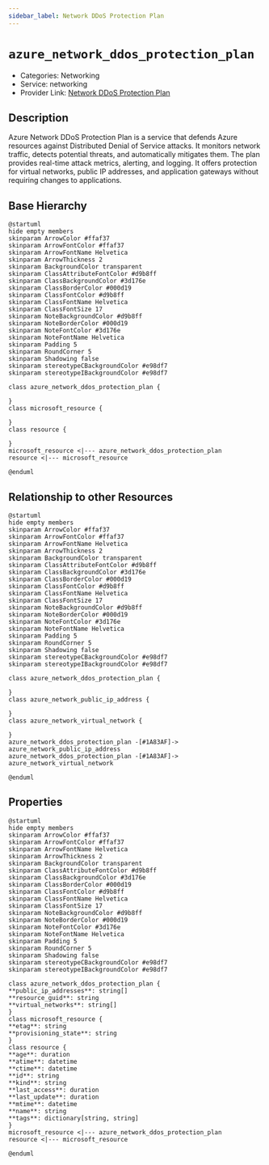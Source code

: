 ```yaml
---
sidebar_label: Network DDoS Protection Plan
---
```


# `azure_network_ddos_protection_plan`

- Categories: Networking
- Service: networking
- Provider Link: [Network DDoS Protection Plan](https://learn.microsoft.com/en-us/azure/ddos-protection/ddos-protection-overview)

## Description

Azure Network DDoS Protection Plan is a service that defends Azure resources against Distributed Denial of Service attacks. It monitors network traffic, detects potential threats, and automatically mitigates them. The plan provides real-time attack metrics, alerting, and logging. It offers protection for virtual networks, public IP addresses, and application gateways without requiring changes to applications.

## Base Hierarchy

<ZoomPanPinch>

```kroki imgType="plantuml" imgAlt="Hierarchy of Network DDoS Protection Plan"
@startuml
hide empty members
skinparam ArrowColor #ffaf37
skinparam ArrowFontColor #ffaf37
skinparam ArrowFontName Helvetica
skinparam ArrowThickness 2
skinparam BackgroundColor transparent
skinparam ClassAttributeFontColor #d9b8ff
skinparam ClassBackgroundColor #3d176e
skinparam ClassBorderColor #000d19
skinparam ClassFontColor #d9b8ff
skinparam ClassFontName Helvetica
skinparam ClassFontSize 17
skinparam NoteBackgroundColor #d9b8ff
skinparam NoteBorderColor #000d19
skinparam NoteFontColor #3d176e
skinparam NoteFontName Helvetica
skinparam Padding 5
skinparam RoundCorner 5
skinparam Shadowing false
skinparam stereotypeCBackgroundColor #e98df7
skinparam stereotypeIBackgroundColor #e98df7

class azure_network_ddos_protection_plan {

}
class microsoft_resource {

}
class resource {

}
microsoft_resource <|--- azure_network_ddos_protection_plan
resource <|--- microsoft_resource

@enduml
```

</ZoomPanPinch>

## Relationship to other Resources

<ZoomPanPinch>

```kroki imgType="plantuml" imgAlt="Diagram of Network DDoS Protection Plan resource relationships"
@startuml
hide empty members
skinparam ArrowColor #ffaf37
skinparam ArrowFontColor #ffaf37
skinparam ArrowFontName Helvetica
skinparam ArrowThickness 2
skinparam BackgroundColor transparent
skinparam ClassAttributeFontColor #d9b8ff
skinparam ClassBackgroundColor #3d176e
skinparam ClassBorderColor #000d19
skinparam ClassFontColor #d9b8ff
skinparam ClassFontName Helvetica
skinparam ClassFontSize 17
skinparam NoteBackgroundColor #d9b8ff
skinparam NoteBorderColor #000d19
skinparam NoteFontColor #3d176e
skinparam NoteFontName Helvetica
skinparam Padding 5
skinparam RoundCorner 5
skinparam Shadowing false
skinparam stereotypeCBackgroundColor #e98df7
skinparam stereotypeIBackgroundColor #e98df7

class azure_network_ddos_protection_plan {

}
class azure_network_public_ip_address {

}
class azure_network_virtual_network {

}
azure_network_ddos_protection_plan -[#1A83AF]-> azure_network_public_ip_address
azure_network_ddos_protection_plan -[#1A83AF]-> azure_network_virtual_network

@enduml
```

</ZoomPanPinch>

## Properties

<ZoomPanPinch>

```kroki imgType="plantuml" imgAlt="Diagram of Network DDoS Protection Plan data model"
@startuml
hide empty members
skinparam ArrowColor #ffaf37
skinparam ArrowFontColor #ffaf37
skinparam ArrowFontName Helvetica
skinparam ArrowThickness 2
skinparam BackgroundColor transparent
skinparam ClassAttributeFontColor #d9b8ff
skinparam ClassBackgroundColor #3d176e
skinparam ClassBorderColor #000d19
skinparam ClassFontColor #d9b8ff
skinparam ClassFontName Helvetica
skinparam ClassFontSize 17
skinparam NoteBackgroundColor #d9b8ff
skinparam NoteBorderColor #000d19
skinparam NoteFontColor #3d176e
skinparam NoteFontName Helvetica
skinparam Padding 5
skinparam RoundCorner 5
skinparam Shadowing false
skinparam stereotypeCBackgroundColor #e98df7
skinparam stereotypeIBackgroundColor #e98df7

class azure_network_ddos_protection_plan {
**public_ip_addresses**: string[]
**resource_guid**: string
**virtual_networks**: string[]
}
class microsoft_resource {
**etag**: string
**provisioning_state**: string
}
class resource {
**age**: duration
**atime**: datetime
**ctime**: datetime
**id**: string
**kind**: string
**last_access**: duration
**last_update**: duration
**mtime**: datetime
**name**: string
**tags**: dictionary[string, string]
}
microsoft_resource <|--- azure_network_ddos_protection_plan
resource <|--- microsoft_resource

@enduml
```

</ZoomPanPinch>
